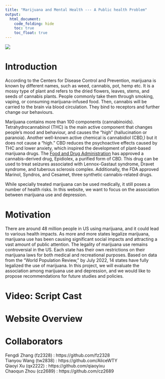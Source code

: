 ```yaml
---
title: "Marijuana and Mental Health --- A Public health Problem"
output: 
  html_document:
    code_folding: hide
    toc: true
    toc_float: true
---
```


![](https://honestmarijuana.com/wp-content/uploads/2015/12/Marijuana-And-Depression_4.jpg)

# **Introduction** 

According to the Centers for Disease Control and Prevention, marijuana is known by different names, such as weed, cannabis, pot, hemp etc. It is a mossy type of plant and refers to the dried flowers, leaves, stems, and seeds of cannabis plants. People commonly take them through smoking, vaping, or consuming marijuana-infused food. Then, cannabis will be carried to the brain via blood circulation. They bind to receptors and further change our behaviours.
<br>

Marijuana contains more than 100 components (cannabinoids). Tetrahydrocannabinol (THC) is the main active component that changes people’s mood and behaviour, and causes the “high” (hallucination or paranoia). Another well-known active chemical is cannabidiol (CBD,) but it does not cause a “high.” CBD reduces the psychoactive effects caused by THC and lower anxiety, which inspired the development of plant-based marijuana drugs. The [Food and Drug Administration](https://www.fda.gov/news-events/public-health-focus/fda-and-cannabis-research-and-drug-approval-process) has approved a cannabis-derived drug, Epidiolex, a purified form of CBD. This drug can be used to treat seizures associated with Lennox-Gastaut syndrome, Dravet syndrome, and tuberous sclerosis complex. Additionally, the FDA approved Marinol, Syndros, and Cesamet, three synthetic cannabis-related drugs. 
<br>

While specially treated marijuana can be used medically, it still poses a number of health risks. In this website, we want to focus on the association between marijuana use and depression.
<br>


# **Motivation**

There are around 48 million people in US using marijuana, and it could lead to various health impacts. As more and more states legalize marijuana, marijuana use has been causing significant social impacts and attracting a vast amount of public attention. The legality of marijuana use remains controversial in the US. Each state has their own restrictions on their marijuana laws for both medical and recreational purposes. Based on data from the “World Population Review,” by July 2022, 14 states have fully legalized the use of marijuana. In this project, we will evaluate the association among marijuana use and depression, and we would like to propose recommendations for future studies and policies.
<br>


# **Video: Script Cast**





# **Website Overview **






# **Collaborators**
Fengdi Zhang (fz2328) : https://github.com/fz2328       
Tianyou Wang (tw2838) : https://github.com/AliceWTY     
Qiaoyi Xu (qx2222) : https://github.com/qiaoyixu    
Chaoqun Zhou (cz2689) : https://github.com/cz2689       

